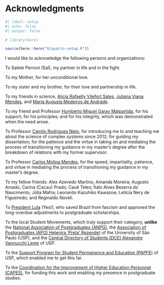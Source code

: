 # Acknowledgments {.unnumbered}

```r
#| label: setup
#| echo: false
#| output: false

# library(here)

source(here::here("R/quarto-setup.R"))
```

I would like to acknowledge the following persons and organizations:

To Salete Perroni (Sal), my partner in life and in the fight.

To my Mother, for her unconditional love.

To my sister and my brother, for their love and partnership in life.

To my friends in science, [Alicia Rafaelly Vilefort Sales](https://orcid.org/0000-0003-0004-4487), [Juliana Viana Mendes](https://orcid.org/0000-0002-8222-5240), and [Maria Augusta Medeiros de Andrade](https://orcid.org/0000-0002-9283-9967).

To my friend and Professor [Humberto Miguel Garay Malpartida](https://orcid.org/0000-0002-1164-2055), for his support; for his principles; and for his integrity, which was demonstrated when the need arose.

To Professor [Camilo Rodrigues Neto](https://orcid.org/0000-0001-6783-6695), for introducing me to and teaching me about the science of complex systems since 2012; for guiding my dissertation; for the patience and the virtue in taking on and mediating the process of transitioning my guidance in my master's degree after the breakdown of relations with my former supervisor.

To Professor [Carlos Molina Mendes](https://orcid.org/0000-0003-2916-4415), for the speed, impartiality, patience, and virtue in mediating the process of transitioning my guidance in my master's degree.

To my fellow friends: Alex Azevedo Martins; Amanda Moreira; Augusto Amado, Carina (Cacau) Prado; Cauê Teles; Ítalo Alves Bezerra do Nascimento; Júlia Mafra; Leonardo Kazuhiko Kawazoe; Letícia Nery de Figueiredo; and Reginaldo Noveli.

To [President Lula](https://lula.com.br/) (Yes!), who saved Brazil from fascism and approved the long-overdue adjustments to postgraduate scholarships.

To the local Student Movements, which truly support their category, __unlike__ the [National Association of Postgraduates (ANPG)](https://www.anpg.org.br/), the [Association of Postgraduates (APG) Helenira 'Preta' Rezende)](https://linktr.ee/apguspcapital) of the University of São Paulo (USP), and the [Central Directory of Students (DCE) Alexandre Vannucchi Leme](https://www.dceusp.org.br/) of USP.

To the [Support Program for Student Permanence and Education (PAPFE)](https://prip.usp.br/apoio-estudantil/) of USP, which enabled me to get this far.

To the [Coordination for the Improvement of Higher Education Personnel (CAPES)](https://www.gov.br/capes/), for funding this work and enabling my presence in postgraduate studies.

